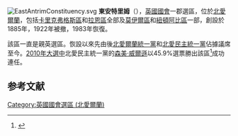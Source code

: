 [[File:EastAntrimConstituency.svg|thumb]]
'''東安特里姆'''（{{lang-en|East Antrim}}），[[英國|英國]][[英國國會|國會]]一郡選區，位於[[北愛爾蘭|北愛爾蘭]]，包括[[卡里克弗格斯區|卡里克弗格斯區]]和[[拉恩區|拉恩區]]全部及[[莫伊爾區|莫伊爾區]]和[[紐頓阿比區|紐頓阿比區]]一部，創設於1885年，1922年被撤，1983年恢復。

該區一直是親英選區。恢設以來先由後[[北愛爾蘭統一黨|北愛爾蘭統一黨]]和[[北愛民主統一黨|北愛民主統一黨]]佔據議席至今。[[2010年英國大選|2010年大選中]]北愛民主統一黨的[[森美·威爾遜|森美·威爾遜]]以45.9%選票勝出該區<ref>{{cite news
|publisher=[[英國廣播公司|英國廣播公司]]
|date=2010年5月7日
|title=Election 2010/Constituency/East Antrim
|url=http://news.bbc.co.uk/2/shared/election2010/results/constituency/705.stm
|accessdate=2010年5月9日
|archive-date=2020年8月10日
|archive-url=https://web.archive.org/web/20200810172150/http://news.bbc.co.uk/2/shared/election2010/results/constituency/705.stm
|dead-url=no
}}</ref>成功連任。

==参考文献==
<div class="references-small">
<references></references>
</div>

{{DEFAULTSORT:East Antrim (UK Parliament constituency)}}
[[Category:英國國會選區_(北愛爾蘭)|Category:英國國會選區 (北愛爾蘭)]]
{{英國國會選區 (北愛爾蘭)}}